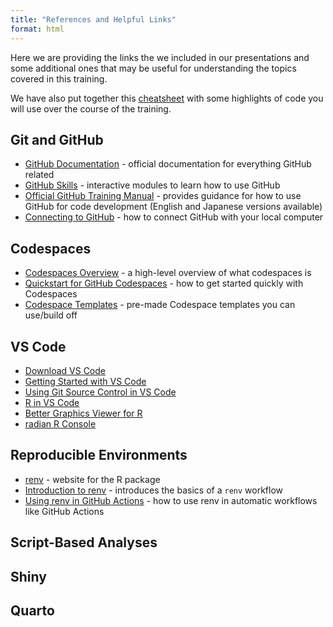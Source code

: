 ```yaml
---
title: "References and Helpful Links"
format: html
---
```


Here we are providing the links the we included in our presentations and some additional ones that may be useful for understanding the topics covered in this training.  

We have also put together this [cheatsheet](_site/assets/ref-Open_Science_Cheat_Sheet.html) with some highlights of code you will use over the course of the training.  

## Git and GitHub  

*   [GitHub Documentation](https://docs.github.com/) - official documentation for everything GitHub related   
*   [GitHub Skills](https://skills.github.com/) - interactive modules to learn how to use GitHub  
*   [Official GitHub Training Manual](https://githubtraining.github.io/training-manual/#/) - provides guidance for how to use GitHub for code development (English and Japanese versions available)  
*   [Connecting to GitHub](https://docs.github.com/en/get-started/using-github/connecting-to-github) - how to connect GitHub with your local computer

## Codespaces  

*   [Codespaces Overview](https://docs.github.com/en/codespaces/overview) - a high-level overview of what codespaces is  
*   [Quickstart for GitHub Codespaces](https://docs.github.com/en/codespaces/getting-started/quickstart) - how to get started quickly with Codespaces  
*   [Codespace Templates](https://github.com/codespaces/templates) - pre-made Codespace templates you can use/build off  

## VS Code  

*   [Download VS Code](https://code.visualstudio.com/)  
*   [Getting Started with VS Code](https://code.visualstudio.com/docs/getstarted/getting-started)  
*   [Using Git Source Control in VS Code](https://code.visualstudio.com/docs/sourcecontrol/overview)  
*   [R in VS Code](https://code.visualstudio.com/docs/languages/r)  
*   [Better Graphics Viewer for R](https://github.com/nx10/httpgd)  
*   [radian R Console](https://github.com/randy3k/radian)  

## Reproducible Environments  

*  [renv](https://rstudio.github.io/renv/) - website for the R package 
*  [Introduction to renv](https://rstudio.github.io/renv/articles/renv.html) - introduces the basics of a `renv` workflow   
*  [Using renv in GitHub Actions](https://rstudio.github.io/renv/articles/ci.html) - how to use renv in automatic workflows like GitHub Actions  

## Script-Based Analyses  

## Shiny  

## Quarto  
